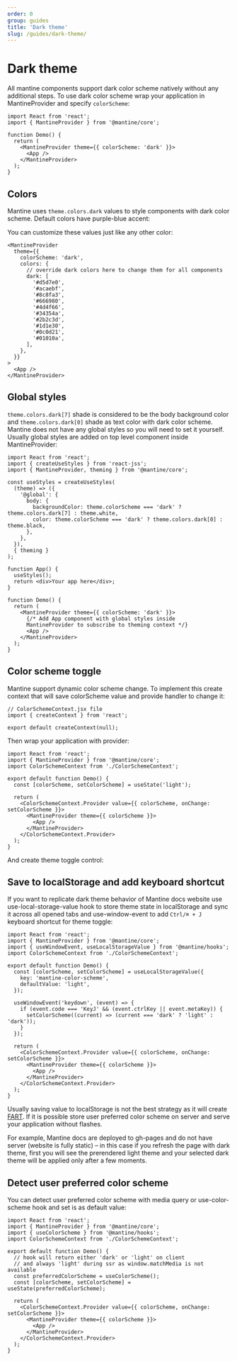 ```yaml
---
order: 0
group: guides
title: 'Dark theme'
slug: /guides/dark-theme/
---
```



# Dark theme

All mantine components support dark color scheme natively without any additional steps.
To use dark color scheme wrap your application in MantineProvider and specify `colorScheme`:

```tsx
import React from 'react';
import { MantineProvider } from '@mantine/core';

function Demo() {
  return (
    <MantineProvider theme={{ colorScheme: 'dark' }}>
      <App />
    </MantineProvider>
  );
}
```

## Colors

Mantine uses `theme.colors.dark` values to style components with dark color scheme.
Default colors have purple-blue accent:

<ColorsGroup group="dark" noTitle />

You can customize these values just like any other color:

```tsx
<MantineProvider
  theme={{
    colorScheme: 'dark',
    colors: {
      // override dark colors here to change them for all components
      dark: [
        '#d5d7e0',
        '#acaebf',
        '#8c8fa3',
        '#666980',
        '#4d4f66',
        '#34354a',
        '#2b2c3d',
        '#1d1e30',
        '#0c0d21',
        '#01010a',
      ],
    },
  }}
>
  <App />
</MantineProvider>
```

## Global styles

`theme.colors.dark[7]` shade is considered to be the body background color and `theme.colors.dark[0]` shade as text color with dark color scheme.
Mantine does not have any global styles so you will need to set it yourself.
Usually global styles are added on top level component inside MantineProvider:

```tsx
import React from 'react';
import { createUseStyles } from 'react-jss';
import { MantineProvider, theming } from '@mantine/core';

const useStyles = createUseStyles(
  (theme) => ({
    '@global': {
      body: {
        backgroundColor: theme.colorScheme === 'dark' ? theme.colors.dark[7] : theme.white,
        color: theme.colorScheme === 'dark' ? theme.colors.dark[0] : theme.black,
      },
    },
  }),
  { theming }
);

function App() {
  useStyles();
  return <div>Your app here</div>;
}

function Demo() {
  return (
    <MantineProvider theme={{ colorScheme: 'dark' }}>
      {/* Add App component with global styles inside
      MantineProvider to subscribe to theming context */}
      <App />
    </MantineProvider>
  );
}
```

## Color scheme toggle

Mantine support dynamic color scheme change.
To implement this create context that will save colorScheme value
and provide handler to change it:

```tsx
// ColorSchemeContext.jsx file
import { createContext } from 'react';

export default createContext(null);
```

Then wrap your application with provider:

```tsx
import React from 'react';
import { MantineProvider } from '@mantine/core';
import ColorSchemeContext from './ColorSchemeContext';

export default function Demo() {
  const [colorScheme, setColorScheme] = useState('light');

  return (
    <ColorSchemeContext.Provider value={{ colorScheme, onChange: setColorScheme }}>
      <MantineProvider theme={{ colorScheme }}>
        <App />
      </MantineProvider>
    </ColorSchemeContext.Provider>
  );
}
```

And create theme toggle control:

<DarkThemeToggleDemo />

## Save to localStorage and add keyboard shortcut

If you want to replicate dark theme behavior of Mantine docs website
use <GatsbyLink to="/hooks/use-local-storage-value/">use-local-storage-value</GatsbyLink>
hook to store theme state in localStorage and sync it across all opened tabs
and <GatsbyLink to="/hooks/use-window-event/">use-window-event</GatsbyLink>
to add `Ctrl/⌘ + J` keyboard shortcut for theme toggle:

```tsx
import React from 'react';
import { MantineProvider } from '@mantine/core';
import { useWindowEvent, useLocalStorageValue } from '@mantine/hooks';
import ColorSchemeContext from './ColorSchemeContext';

export default function Demo() {
  const [colorScheme, setColorScheme] = useLocalStorageValue({
    key: 'mantine-color-scheme',
    defaultValue: 'light',
  });

  useWindowEvent('keydown', (event) => {
    if (event.code === 'KeyJ' && (event.ctrlKey || event.metaKey)) {
      setColorScheme((current) => (current === 'dark' ? 'light' : 'dark'));
    }
  });

  return (
    <ColorSchemeContext.Provider value={{ colorScheme, onChange: setColorScheme }}>
      <MantineProvider theme={{ colorScheme }}>
        <App />
      </MantineProvider>
    </ColorSchemeContext.Provider>
  );
}
```

Usually saving value to localStorage is not the best strategy as it will create
[FART](https://css-tricks.com/flash-of-inaccurate-color-theme-fart/).
If it is possible store user preferred color scheme on server and serve your application without flashes.

For example, Mantine docs are deployed to gh-pages and do not have server (website is fully static) –
in this case if you refresh the page with dark theme, first you will see the prerendered light theme
and your selected dark theme will be applied only after a few moments.

## Detect user preferred color scheme

You can detect user preferred color scheme with media query or <GatsbyLink to="/hooks/use-color-scheme/">use-color-scheme</GatsbyLink>
hook and set is as default value:

```tsx
import React from 'react';
import { MantineProvider } from '@mantine/core';
import { useColorScheme } from '@mantine/hooks';
import ColorSchemeContext from './ColorSchemeContext';

export default function Demo() {
  // hook will return either 'dark' or 'light' on client
  // and always 'light' during ssr as window.matchMedia is not available
  const preferredColorScheme = useColorScheme();
  const [colorScheme, setColorScheme] = useState(preferredColorScheme);

  return (
    <ColorSchemeContext.Provider value={{ colorScheme, onChange: setColorScheme }}>
      <MantineProvider theme={{ colorScheme }}>
        <App />
      </MantineProvider>
    </ColorSchemeContext.Provider>
  );
}
```
